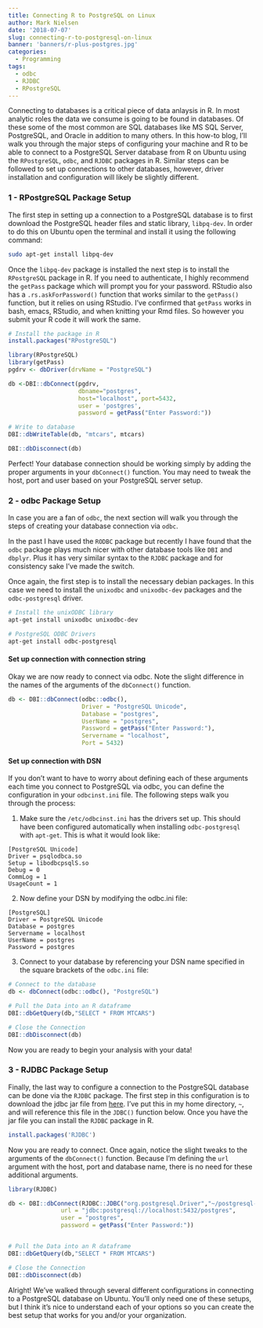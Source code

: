 ```yaml
---
title: Connecting R to PostgreSQL on Linux
author: Mark Nielsen
date: '2018-07-07'
slug: connecting-r-to-postgresql-on-linux
banner: 'banners/r-plus-postgres.jpg'
categories:
  - Programming
tags:
  - odbc
  - RJDBC
  - RPostgreSQL
---
```


Connecting to databases is a critical piece of data anlaysis in R. In most analytic roles the data we consume is going to be found in databases. Of these some of the most common are SQL databases like MS SQL Server, PostgreSQL, and Oracle in addition to many others. In this how-to blog, I'll walk you through the major steps of configuring your machine and R to be able to connect to a PostgreSQL Server database from R on Ubuntu using the `RPostgreSQL`, `odbc`, and `RJDBC` packages in R.  Similar steps can be followed to set up connections to other databases, however, driver installation and configuration will likely be slightly different.

### 1 - RPostgreSQL Package Setup
The first step in setting up a connection to a PostgreSQL database is to first download the PostgreSQL header files and static library, `libpq-dev`.  In order to do this on Ubuntu open the terminal and install it using the following command:
```bash
sudo apt-get install libpq-dev
```

Once the `libpq-dev` package is installed the next step is to install the `RPostgreSQL` package in R. If you need to authenticate, I highly recommend the `getPass` package which will prompt you for your password. RStudio also has a `.rs.askForPassword()` function that works similar to the `getPass()` function, but it relies on using RStudio.  I've confirmed that `getPass` works in bash, emacs, RStudio, and when knitting your Rmd files. So however you submit your R code it will work the same. 
```r
# Install the package in R
install.packages("RPostgreSQL")
```

```r
library(RPostgreSQL)
library(getPass)
pgdrv <- dbDriver(drvName = "PostgreSQL")

db <-DBI::dbConnect(pgdrv,
                    dbname="postgres",
                    host="localhost", port=5432,
                    user = 'postgres',
                    password = getPass("Enter Password:"))

# Write to database
DBI::dbWriteTable(db, "mtcars", mtcars)

DBI::dbDisconnect(db)
```
Perfect!  Your database connection should be working simply by adding the proper arguments in your `dbConnect()` function. You may need to tweak the host, port and user based on your PostgreSQL server setup.

### 2 - odbc Package Setup
In case you are a fan of `odbc`, the next section will walk you through the steps of creating your database connection via `odbc`.

In the past I have used the `RODBC` package but recently I have found that the `odbc` package plays much nicer with other database tools like `DBI` and `dbplyr`.  Plus it has very similar syntax to the `RJDBC` package and for consistency sake I've made the switch.

Once again, the first step is to install the necessary debian packages.  In this case we need to install the `unixodbc` and `unixodbc-dev` packages and the `odbc-postgresql` driver.
```bash
# Install the unixODBC library
apt-get install unixodbc unixodbc-dev

# PostgreSQL ODBC Drivers
apt-get install odbc-postgresql
```

#### Set up connection with connection string
Okay we are now ready to connect via odbc.  Note the slight difference in the names of the arguments of the `dbConnect()` function.
```r
db <- DBI::dbConnect(odbc::odbc(),
                     Driver = "PostgreSQL Unicode",
                     Database = "postgres",
                     UserName = "postgres",
                     Password = getPass("Enter Password:"),
                     Servername = "localhost",
                     Port = 5432)
```

#### Set up connection with DSN
If you don't want to have to worry about defining each of these arguments each time you connect to PostgreSQL via odbc, you can define the configuration in your `odbcinst.ini` file.  The following steps walk you through the process:

1. Make sure the `/etc/odbcinst.ini` has the drivers set up.  This should have been configured automatically when installing `odbc-postgresql` with `apt-get`.  This is what it would look like:
```{}
[PostgreSQL Unicode]
Driver = psqlodbca.so
Setup = libodbcpsqlS.so
Debug = 0
CommLog = 1
UsageCount = 1
```

2. Now define your DSN by modifying the odbc.ini file:
```{}
[PostgreSQL]
Driver = PostgreSQL Unicode
Database = postgres
Servername = localhost
UserName = postgres
Password = postgres
```

3. Connect to your database by referencing your DSN name specified in the square brackets of the `odbc.ini` file:
```r
# Connect to the database
db <- dbConnect(odbc::odbc(), "PostgreSQL")

# Pull the Data into an R dataframe
DBI::dbGetQuery(db,"SELECT * FROM MTCARS")

# Close the Connection
DBI::dbDisconnect(db)
```
Now you are ready to begin your analysis with your data!

### 3 - RJDBC Package Setup
Finally, the last way to configure a connection to the PostgreSQL database can be done via the `RJDBC` package.  The first step in this configuration is to download the jdbc jar file from [here](https://jdbc.postgresql.org/download.html). I've put this in my home directory, `~`, and will reference this file in the `JDBC()` function below.  Once you have the jar file you can install the `RJDBC` package in R.
```r
install.packages('RJDBC')
```

Now you are ready to connect. Once again, notice the slight tweaks to the arguments of the `dbConnect()` function.  Because I'm defining the `url` argument with the host, port and database name, there is no need for these additional arguments.
```r
library(RJDBC)

db <- DBI::dbConnect(RJDBC::JDBC("org.postgresql.Driver","~/postgresql-42.2.2.jar"),
               url = "jdbc:postgresql://localhost:5432/postgres",
               user = "postgres",
               password = getPass("Enter Password:"))


# Pull the Data into an R dataframe
DBI::dbGetQuery(db,"SELECT * FROM MTCARS")

# Close the Connection
DBI::dbDisconnect(db)

```

Alright! We've walked through several different configurations in connecting to a PostgreSQL database on Ubuntu.  You'll only need one of these setups, but I think it's nice to understand each of your options so you can create the best setup that works for you and/or your organization.